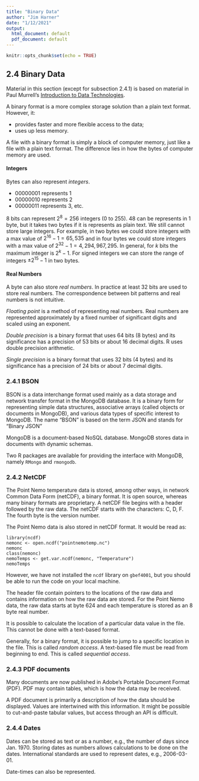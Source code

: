 ```yaml
---
title: "Binary Data"
author: "Jim Harner"
date: "1/12/2021"
output:
  html_document: default
  pdf_document: default
---
```


```r
knitr::opts_chunk$set(echo = TRUE)
```

## 2.4 Binary Data

Material in this section (except for subsection 2.4.1) is based on material in Paul Murrell's [Introduction to Data Technologies](https://www.stat.auckland.ac.nz/~paul/ItDT/).

A binary format is a more complex storage solution than a plain text format. However, it:    

* provides faster and more flexible access to the data;   
* uses up less memory.  

A file with a binary format is simply a block of computer memory, just like a file with a plain text format. The difference lies in how the bytes of computer memory are used.

#### Integers

Bytes can also represent *integers*.  

* 00000001 represents 1  
* 00000010 represents 2   
* 00000011 represents 3, etc.   

8 bits can represent $2^8 = 256$ integers (0 to 255). 48 can be represents in 1 byte, but it takes two bytes if it is represents as plain text. We still cannot store large integers. For example, in two bytes we could store integers with a max value of $2^{16} - 1 = 65,535$ and in four bytes we could store integers with a max value of $2^{32} - 1 = 4,294,967,295$. In general, for $k$ bits the maximum integer is $2^k -1$. For signed integers we can store the range of integers $\pm 2^{15} -1$ in two bytes.

#### Real Numbers

A byte can also store *real numbers*. In practice at least 32 bits are used to store real numbers. The correspondence between bit patterns and real numbers is not intuitive.

*Floating point* is a method of representing real numbers. Real numbers are represented approximately by a fixed number of significant digits and scaled using an exponent.  

*Double precision* is a binary format that uses 64 bits (8 bytes) and its significance has a precision of 53 bits or about 16 decimal digits. R uses double precision arithmetic.

*Single precision* is a binary format that uses 32 bits (4 bytes) and its significance has a precision of 24 bits or about 7 decimal digits.

### 2.4.1 BSON

BSON is a data interchange format used mainly as a data storage and network transfer format in the MongoDB database. It is a binary form for representing simple data structures, associative arrays (called objects or documents in MongoDB), and various data types of specific interest to MongoDB. The name "BSON" is based on the term JSON and stands for "Binary JSON"

MongoDB is a document-based NoSQL database. MongoDB stores data in documents with dynamic schemas. 

Two R packages are available for providing the interface with MongoDB, namely `RMongo` and `rmongodb`.

### 2.4.2 NetCDF

The Point Nemo temperature data is stored, among other ways, in network Common Data Form (netCDF), a binary format. It is open source, whereas many binary formats are proprietary. A netCDF file begins with a header followed by the raw data. The netCDF starts with the characters: C, D, F. The fourth byte is the version number.

The Point Nemo data is also stored in netCDF format. It would be read as:
```
library(ncdf)
nemonc <- open.ncdf("pointnemotemp.nc")
nemonc
class(nemonc)
nemoTemps <- get.var.ncdf(nemonc, "Temperature")
nemoTemps
```
However, we have not installed the `ncdf` library on `gbef4001`, but you should be able to run the code on your local machine.

The header file contain pointers to the locations of the raw data and contains information on how the raw data are stored. For the Point Nemo data, the raw data starts at byte 624 and each temperature is stored as an 8 byte real number.

It is possible to calculate the location of a particular data value in the file. This cannot be done with a text-based format.

Generally, for a binary format, it is possible to jump to a specific location in the file. This is called *random access*. A text-based file must be read from beginning to end. This is called *sequential access*.

### 2.4.3 PDF documents

Many documents are now published in Adobe's Portable Document Format (PDF). PDF may contain tables, which is how the data may be received.

A PDF document is primarily a description of how the data should be displayed. Values are intertwined with this information. It might be possible to cut-and-paste tabular values, but access through an API is difficult.

### 2.4.4 Dates

Dates can be stored as text or as a number, e.g., the number of days since Jan. 1970. Storing dates as numbers allows calculations to be done on the dates. International standards are used to represent dates, e.g., 2006-03-01.

Date-times can also be represented.
